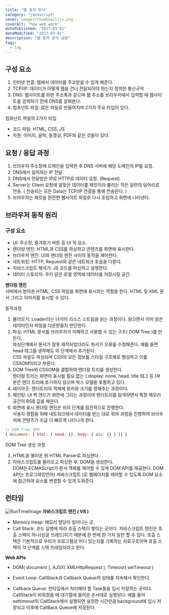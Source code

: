 ```yaml
---
title: "웹 동작 방식"
category: "javascript"
cover: images/thumbnail/js.png
coverAlt: "how web work"
datePublished: "2017-03-01"
dateModified: "2017-03-01"
description: "웹 동작 방식 설명"
tags:
  - tag
---
```


## 구성 요소

1. 인터넷 연결: 웹에서 데이터를 주고받을 수 있게 해준다.
2. TCP/IP: 데이터가 어떻게 웹을 건너 전달되어야 하는지 정의한 통신규약
3. DNS: 웹사이트를 위한 주소록과 같으며 웹 주소를 브라우저에서 입력할 때 웹사이트를 검색하기 전에 DNS를 살펴본다.
4. 컴포넌트 파일: 많은 파일로 만들어지며 2가지 주요 타입이 있다.

컴포넌트 파일의 2가지 타입

- 코드 파일: HTML, CSS, JS
- 자원: 이미지, 음악, 동영상, PDF와 같은 것들이 있다.

## 요청 / 응답 과정

1. 브라우저 주소창에 도메인을 입력한 후 DNS 서버에 해당 도메인의 IP를 요청.
2. DNS에서 일치하는 IP 전달.
3. DNS에서 전달받은 IP로 HTTP로 데이터 요청. (Request)
4. Server는 Client 요청에 알맞은 데이터를 패킷이라 불리는 작은 일련의 덩어리로 전송. ( 전송되는 모든 Data는 TCP/IP 연결을 통해 전송된다. )
5. 브라우저는 패킷을 완전한 웹사이트 파일로 다시 조립하고 화면에 나타낸다.

## 브라우저 동작 원리

### 구성 요소

- UI: 주소창, 즐겨찾기 버튼 등 UI 적 요소.
- 렌더링 엔진: HTML과 CSS를 파싱하고 콘텐츠를 화면에 표시한다.
- 브라우저 엔진: UI와 렌더링 엔진 사이의 동작을 제어한다.
- 네트워킹: HTTP, Request와 같은 네트워크 호출을 다룬다.
- 자바스크립트 해석기: JS 코드를 파싱하고 실행한다.
- 데이터 스토리지: 쿠키 같은 로컬 영역에 데이터를 저장시킬 공간.

**렌더링 엔진**  
서버에서 받아온 HTML, CSS 파일을 화면에 표시하는 역할을 한다. HTML 및 XML 문서 그리고 이미지를 표시할 수 있다.

동작과정

1. 불러오기: Loader라는 녀석이 리소스 스트림을 읽는 과정이다. 읽으면서 이미 읽은 데이터인지 파일을 다운받을지 판단한다.
2. 파싱: HTML 문서를 브라우저가 이해하고 사용할 수 있는 구조( DOM Tree )를 만든다.  
   파싱단계에서 문서가 잘못 제작되었더라도 파서가 오류를 수정해준다. 예를 들면 head 태그를 생략해도 이 단계에서 추가된다.  
   CSS 파일도 파싱되며 CSS의 모든 정보를 스타일 구조체로 형성하고 이를 CSSOM이라고 부른다.
3. DOM Tree와 CSSOM을 결합하여 렌더링 트리를 생성한다.  
   렌더링 트리는 화면이 표시될 필요 없는 ( display: none, head, title 태그 등 )부분은 렌더 트리에 추가하지 않으며 박스 모델을 포함하고 있다.
4. 레이아웃: 렌더트리의 객체에 위치와 크기를 정해주는 과정이다.
5. 페인팅: UI 백 엔드가 화면에 그리는 과정이며 렌더트리를 탐색하면서 특정 메모리 공간이 RGB 값을 채운다.
6. 화면에 표시 렌더링 엔진은 위의 단계를 점진적으로 진행한다.  
   사용자 경험을 위해 네트워크에서 데이터를 받는 대로 위의 과정을 진행하여 브라우저에 콘텐츠가 조금 더 빠르게 나타나게 한다.

```js
// DOM Tree 형태
{ document: { html: { head: {}, body: { div: {} } }} }
```

DOM Tree 생성 과정

1. HTML을 불러온 뒤 HTML Parser로 파싱한다.
2. 자바스크립트를 불러오고 파싱한 후, DOM을 생성한다.  
   DOM은 ECMAScript가 문서 객체를 제어할 수 있게 DOM API를 제공한다. DOM API는 프로그래밍언어( 자바스크립트 )로 웹페이지를 제어할 수 있도록 DOM 요소에 접근하여 요소를 변경할 수 있게 도와준다.

## 런타임

![RunTimeImage](/images/howWebWork/runTime.png)
**자바스크립트 엔진 ( V8 )**

- Memory Heap: 메모리 할당이 일어나는 곳.
- Call Stack: 코드 실행에 따라 호출 스택이 쌓이는 곳이다.
  자바스크립트 엔진은 호출 스택이 하나(싱글 쓰레드)이기 때문에 한 번에 한 가지 일만 할 수 있다. 호출 스택은 기본적으로 우리가 프로그램상 어디 있는지를 기록하는 자료구조이며 호출 스택의 각 단계를 스택 프레임이라고 한다.

**Web APIs**

- DOM( document ), AJSX( XMLHttpRequest ), Timeout( setTimeout )

- Event Loop: CallStack과 Callback Queue의 상태를 지속해서 확인한다.
- Callback Queue: 런타임에서 처리해야 할 Task들을 임시 저장하는 곳이다.  
  CallStack이 비워졌을 때 대기열에 들어온 순서대로 실행된다. 예를 들어 settimeout이 CallStack에서 실행되면 설정한 시간만큼 background에 임시 저장되고 이후에 CallBack Queue에 저장된다.
